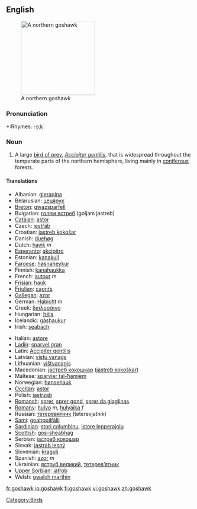 {{wikipedia}}
==English==
[[Image:Northern_Goshawk_ad_M2.jpg|thumb|right|200px|A northern goshawk]]
===Pronunciation===
*:Rhymes: [[Rhymes:English:-ɔːk|-ɔːk]]

===Noun===
{{en-noun}}

# A large [[bird of prey]], ''[[Accipiter gentilis]]'', that is widespread  throughout the temperate parts of the northern hemisphere, living mainly in [[coniferous]] forests.

[[Category:Birds]]

====Translations====

{{top}}
*Albanian: [[gjeraqina]]
*Belarusian: [[цецярук]]
*[[Breton]]: [[gwazsparfell]]
*Bulgarian: [[голям ястреб]] (goljam jastreb)
*[[Catalan]]: [[astor]]
*Czech: [[jestřáb]]
*Croatian: [[jastreb kokošar]]
*Danish: [[duehøg]]
*Dutch: [[havik]] ''m''
*[[Esperanto]]: [[akcipitro]]
*Estonian: [[kanakull]]
*[[Faroese]]: [[høsnaheykur]]
*Finnish: [[kanahaukka]]
*French: [[autour]] ''m''
*[[Frisian]]: [[hauk]]
*[[Friulian]]: [[cagnŕs]]
*[[Gallegan]]: [[azor]]
*German: [[Habicht]] ''m''
*Greek: [[διπλοσάινο]]
*Hungarian: [[héja]]
*Icelandic: [[gáshaukur]]
*Irish: [[seabach]]
{{mid}}
*Italian: [[astore]]
*[[Ladin]]: [[sparvel gran]]
*Latin: [[Accipiter gentilis]]
*Latvian: [[vistu vanags]]
*Lithuanian: [[vištvanagis]]
*Macedonian: [[jастреб кокошкар]] ([[jastreb kokoškar]])
*Maltese: [[sparvier tal-ħamiem]]
*Norwegian: [[hønsehauk]]
*[[Occitan]]: [[astor]]
*Polish: [[jastrząb]]
*[[Romansh]]: [[sprer]], [[sprer gond]], [[sprer da giaglinas]]
*[[Romany]]: [[hulyo]] ''m'', [[hulyaika]] ''f''
*Russian: [[тетеревятник]] (teterevjatnik)
*[[Sami]]: [[goahppilfálli]]
*[[Sardinian]]: [[stori columbinu]], [[istore lepperajolu]]
*[[Scottish]]: [[gos-sheabhag]]
*Serbian: [[jастреб кокошар]]
*Slovak: [[jastrab lesný]]
*Slovenian: [[kragulj]]
*Spanish: [[azor]] ''m''
*Ukrainian: [[яструб великий]], [[тетерев’ятник]]
*[[Upper Sorbian]]: [[jatřob]]
*Welsh: [[gwalch marthin]]
{{bottom}}

[[fr:goshawk]]
[[io:goshawk]]
[[fi:goshawk]]
[[vi:goshawk]]
[[zh:goshawk]]